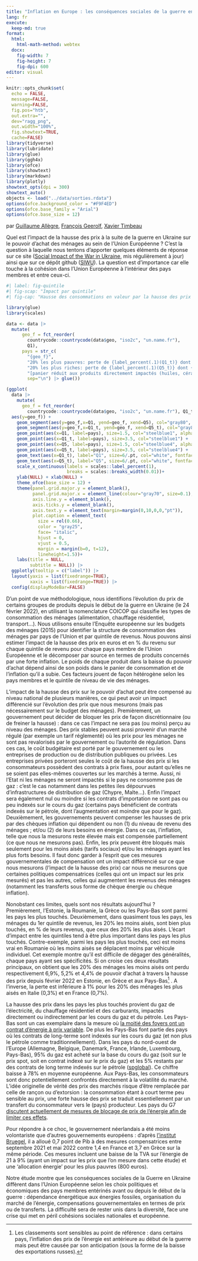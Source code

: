 ```yaml
---
title: "Inflation en Europe : les conséquences sociales de la guerre en Ukraine"
lang: fr
execute: 
  keep-md: true
format: 
  html:
    html-math-method: webtex
  docx: 
    fig-width: 7
    fig-height: 7
    fig-dpi: 600
editor: visual
---
```


```r
knitr::opts_chunk$set(
  echo = FALSE,
  message=FALSE, 
  warning=FALSE, 
  fig.pos="htb", 
  out.extra="",
  dev="ragg_png",
  out.width="100%",
  fig.showtext=TRUE,
  cache=FALSE)
library(tidyverse)
library(lubridate)
library(glue)
library(ggh4x)
library(ofce)
library(showtext)
library(markdown)
library(plotly)
showtext_opts(dpi = 300)
showtext_auto()
objects <- load("../data/sorties.rdata")
options(ofce.background_color = "#F9F4ED")
options(ofce.base_family = "Arial")
options(ofce.base_size = 12)

```

par [Guillaume Allègre](mailto:guillaume.allegre@sciencespo.fr), [François Geerolf](mailto:françois.geerolf@sciencespo.fr), [Xavier Timbeau](mailto:xavier.timbeau@sciencespo.fr)

Quel est l'impact de la hausse des prix à la suite de la guerre en Ukraine sur le pouvoir d'achat des ménages au sein de l'Union Européenne ?
C'est la question à laquelle nous tentons d'apporter quelques éléments de réponse sur ce site ([Social Impact of the War in Ukraine](https://ofce.shinyapps.io/siwu/), mis régulièrement à jour) ainsi que sur ce dépôt github ([SIWU](https://github.com/OFCE/SIWU)).
La question est d'importance car elle touche à la cohésion dans l'Union Européenne à l'intérieur des pays membres et entre ceux-ci.

```r
#| label: fig-quintile
#| fig-scap: "Impact par quintile"
#| fig-cap: "Hausse des consommations en valeur par la hausse des prix depuis février 2022 jusqu'à avril 2022 en % du revenu du quintile. L'impact est la somme de l'impact chaque mois divisé par la somme des revenus mensuels sur la même période. Les points plus petits sont pour une sélection de produits (huiles et matières grasses (CP0111), céréales (CP0115), combustibles pour le transport (CP0451, CP0452, CP0453, CP0454) et le chauffage (CP0722) - Source: Eurostat HICP et revenus par quintile"

library(glue)
library(scales)

data <- data |>
  mutate(
      geo_f = fct_reorder(
        countrycode::countrycode(data$geo, "iso2c", "un.name.fr"),
        Q1),
      pays = str_c(
        "{geo_f}",
        "20% les plus pauvres: perte de {label_percent(.1)(Q1_t)} dont {label_percent(.1)(Q1)} panier réduit",
        "20% les plus riches: perte de {label_percent(.1)(Q5_t)} dont {label_percent(.1)(Q5)} panier réduit", 
        "[panier réduit aux produits directement impactés (huiles, cérales, combustibles)]",
        sep="\n") |> glue())

(ggplot(
  data |> 
    mutate(
      geo_f = fct_reorder(
        countrycode::countrycode(data$geo, "iso2c", "un.name.fr"), Q1_t)) ,
  aes(y=geo_f)) + 
    geom_segment(aes(y=geo_f,x=Q1, yend=geo_f, xend=Q5), col="gray80", alpha=0.5, size=1.5)+
    geom_segment(aes(y=geo_f,x=Q1_t, yend=geo_f, xend=Q5_t), col="gray80", alpha=0.5, size=3.5)+
    geom_point(aes(x=Q1, label=pays), size=1.5, col="steelblue1", alpha=0.75) +
    geom_point(aes(x=Q1_t, label=pays), size=3.5, col="steelblue1") +
    geom_point(aes(x=Q5, label=pays), size=1.5, col="steelblue4", alpha=0.75) +
    geom_point(aes(x=Q5_t, label=pays), size=3.5, col="steelblue4") +
    geom_text(aes(x=Q1_t), label="Q1", size=6/.pt, col="white", fontface="bold" ) +
    geom_text(aes(x=Q5_t), label="Q5", size=6/.pt, col="white", fontface="bold") +
    scale_x_continuous(labels = scales::label_percent(1),
                       breaks = scales::breaks_width(0.01))+
    ylab(NULL) + xlab(NULL) +
    theme_ofce(base_size = 12) +
    theme(panel.grid.major.y = element_blank(),
          panel.grid.major.x = element_line(colour="gray70", size=0.1),
          axis.line.y = element_blank(),
          axis.ticks.y = element_blank(),
          axis.text.y = element_text(margin=margin(0,10,0,0,"pt")),
          plot.caption = element_text(
            size = rel(0.66),
            color = "gray25",
            face= "italic",
            hjust = 0,
            vjust = 0.5,
            margin = margin(b=0, t=12),
            lineheight=1.5))+
    labs(title = NULL,
         subtitle = NULL)) |>
  ggplotly(tooltip = c("label")) |> 
  layout(yaxis = list(fixedrange=TRUE),
         xaxis = list(fixedrange=TRUE)) |> 
  config(displayModeBar=FALSE) 
```

D'un point de vue méthodologique, nous identifions l'évolution du prix de certains groupes de produits depuis le début de la guerre en Ukraine (le 24 février 2022), en utilisant la nomenclature COICOP qui classifie les types de consommation des ménages (alimentation, chauffage résidentiel, transport...).
Nous utilisons ensuite l'Enquête européenne sur les budgets des ménages (2015) pour identifier la structure de consommation des ménages par pays de l'Union et par quintile de revenus.
Nous pouvons ainsi estimer l'impact de la hausse des prix en euros et en % du revenu sur chaque quintile de revenu pour chaque pays membre de l'Union Européenne et le décomposer par source en termes de produits concernés par une forte inflation.
Le poids de chaque produit dans la baisse du pouvoir d'achat dépend ainsi de son poids dans le panier de consommation et de l'inflation qu'il a subie.
Ces facteurs jouent de façon hétérogène selon les pays membres et le quintile de niveau de vie des ménages.

L'impact de la hausse des prix sur le pouvoir d'achat peut être compensé au niveau national de plusieurs manières, ce qui peut avoir un impact différencié sur l'évolution des prix que nous mesurons (mais pas nécessairement sur le budget des ménages).
Premièrement, un gouvernement peut décider de bloquer les prix de façon discrétionnaire (ou de freiner la hausse) : dans ce cas l'impact ne sera pas (ou moins) perçu au niveau des ménages.
Des prix stables peuvent aussi provenir d'un marché régulé (par exemple un tarif réglementé) où les prix pour les ménages ne sont pas revalorisés par le gouvernement ou l'autorité de régulation.
Dans ces cas, le coût budgétaire est porté par le gouvernement ou les entreprises de production ou de distribution publiques ou privées.
Les entreprises privées porteront seules le coût de la hausse des prix si les consommateurs possèdent des contrats à prix fixes, pour autant qu'elles ne se soient pas elles-mêmes couvertes sur les marchés à terme.
Aussi, ni l'Etat ni les ménages ne seront impactés si le pays ne consomme pas de gaz : c'est le cas notamment dans les petites iles dépourvues d'infrastructures de distribution de gaz (Chypre, Malte...).
Enfin l'impact sera également nul ou moindre si les contrats d'importation ne sont pas ou peu indexés sur le cours du gaz (certains pays bénéficient de contrats indexés sur le pétrole, dont l'augmentation est moindre que pour le gaz).
Deuxièmement, les gouvernements peuvent compenser les hausses de prix par des chèques inflation qui dépendent ou non (1) du niveau de revenu des ménages ; et/ou (2) de leurs besoins en énergie.
Dans ce cas, l'inflation, telle que nous la mesurons reste élevée mais est compensée partiellement (ce que nous ne mesurons pas).
Enfin, les prix peuvent être bloqués mais seulement pour les moins aisés (tarifs sociaux) et/ou les ménages ayant les plus forts besoins.
Il faut donc garder à l'esprit que ces mesures gouvernementales de compensation ont un impact différencié sur ce que nous mesurons (l'impact de la hausse des prix) car nous ne mesurons que certaines politiques compensatrices (celles qui ont un impact sur les prix mesurés) et pas les autres, celles qui augmentent les revenus des ménages (notamment les transferts sous forme de chèque énergie ou chèque inflation).

Nonobstant ces limites, quels sont nos résultats aujourd'hui ?
Premièrement, l'Estonie, la Roumanie, la Grèce ou les Pays-Bas sont parmi les pays les plus touchés.
Deuxièmement, dans quasiment tous les pays, les ménages du 1er quintile de revenus, les 20% les moins aisés, sont bien plus touchés, en % de leurs revenus, que ceux des 20% les plus aisés.
L'écart d'impact entre les quintiles tend à être plus important dans les pays les plus touchés.
Contre-exemple, parmi les pays les plus touchés, ceci est moins vrai en Roumanie où les moins aisés se déplacent moins par véhicule individuel.
Cet exemple montre qu'il est difficile de dégager des généralités, chaque pays ayant ses spécificités.
Si on croise ces deux résultats principaux, on obtient que les 20% des ménages les moins aisés ont perdu respectivement 6,9%, 5,2% et 4,4% de pouvoir d'achat à travers la hausse des prix depuis février 2022 en Estonie, en Grèce et aux Pays-Bas[^1] .
A l'inverse, la perte est inférieure à 1% pour les 20% des ménages les plus aisés en Italie (0,3%) et en France (0,7%).

[^1]: Les classements sont sensibles au point de référence : dans certains pays, l'inflation des prix de l'énergie est antérieure au début de la guerre mais peut être causée par son anticipation (sous la forme de la baisse des exportations russes).

La hausse des prix dans les pays les plus touchés provient du gaz de l'électricité, du chauffage résidentiel et des carburants, impactés directement ou indirectement par les cours du gaz et du pétrole.
Les Pays-Bas sont un cas exemplaire dans la mesure où [la moitié des foyers ont un contrat d'énergie à prix variable](https://www.acm.nl/en/publications/energy-monitor-2022-50-dutch-consumers-have-variable-rate-energy-contracts).
De plus les Pays-Bas font partie des pays où les contrats de long-terme sont indexés sur les cours du gaz (et non plus le pétrole comme traditionnellement).
Dans les pays du nord-ouest de l'Europe (Allemagne, Belgique, Danemark, France, Irlande, Luxembourg, Pays-Bas), 95% du gaz est acheté sur la base du cours du gaz (soit sur le prix spot, soit en contrat indexé sur le prix du gaz) et les 5% restants par des contrats de long terme indexés sur le pétrole ([spglobal](https://www.spglobal.com/commodityinsights/en/market-insights/latest-news/natural-gas/070220-gas-on-gas-pricing-increases-dominance-in-european-market-igu)).
Ce chiffre baisse à 78% en moyenne européenne.
Aux Pays-Bas, les consommateurs sont donc potentiellement confrontés directement à la volatilité du marché.
L'idée originelle de vérité des prix des marchés risque d'être remplacée par celle de rançon ou d'extorsion : la consommation étant à court terme peu sensible au prix, une forte hausse des prix se traduit essentiellement par un transfert du consommateur vers le (pays) producteur.
Les pays du G7 [discutent actuellement de mesures de blocage de prix de l'énergie afin de limiter ces effets](https://www.ft.com/content/ee090a48-5407-496f-b0e4-1fe78f37495d).

Pour répondre à ce choc, le gouvernement néerlandais a été moins volontariste que d'autres gouvernements européens : d'après [l'institut Bruegel](https://www.bruegel.org/publications/datasets/national-policies-to-shield-consumers-from-rising-energy-prices/), il a alloué 0,7 point de Pib à des mesures compensatrices entre septembre 2021 et mai 2022 contre 1,4 en France et 3,7 en Grèce sur la même période.
Ces mesures incluent une baisse de la TVA sur l'énergie de 21 à 9% (ayant un impact sur les prix que l'on mesure dans cette étude) et une 'allocation énergie' pour les plus pauvres (800 euros).

Notre étude montre que les conséquences sociales de la Guerre en Ukraine diffèrent dans l'Union Européenne selon les choix politiques et économiques des pays membres entérinés avant ou depuis le début de la guerre : dépendance énergétique aux énergies fossiles, organisation du marché de l'énergie, compensations gouvernementales en termes de prix ou de transferts.
La difficulté sera de rester unis dans la diversité, face une crise qui met en péril cohésions sociales nationales et européenne.
